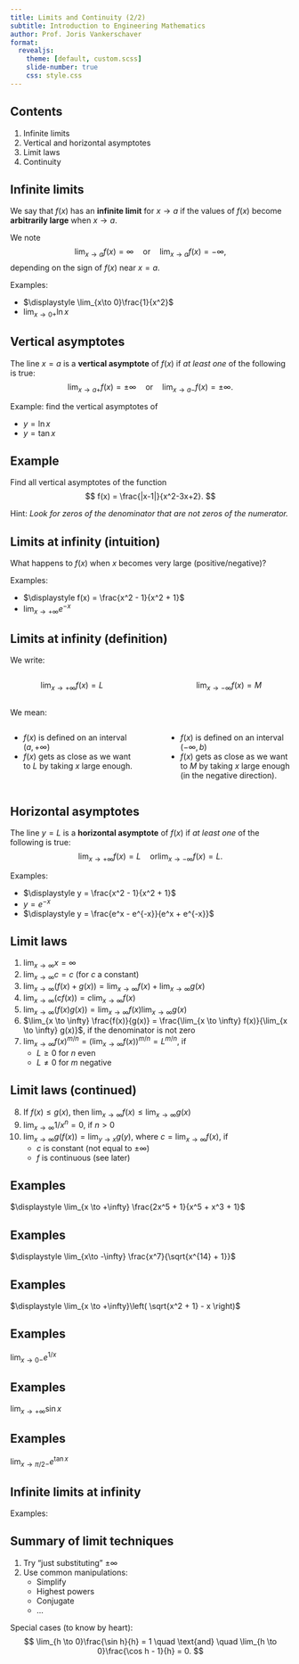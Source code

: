 ```yaml
---
title: Limits and Continuity (2/2)
subtitle: Introduction to Engineering Mathematics
author: Prof. Joris Vankerschaver
format:
  revealjs:
    theme: [default, custom.scss]
    slide-number: true
    css: style.css
---
```


## Contents

1. Infinite limits
2. Vertical and horizontal asymptotes
3. Limit laws
4. Continuity

## Infinite limits

We say that $f(x)$ has an **infinite limit** for $x \to a$ if the values of $f(x)$ become **arbitrarily large** when $x \to a$.

We note
$$
  \lim_{x \to a} f(x) = \infty \quad \text{or} \quad \lim_{x \to a}f(x) = -\infty,
$$
depending on the sign of $f(x)$ near $x = a$.

Examples:

- $\displaystyle \lim_{x\to 0}\frac{1}{x^2}$
- $\displaystyle \lim_{x\to 0+} \ln x$

## Vertical asymptotes

The line $x = a$ is a **vertical asymptote** of $f(x)$ if *at least one* of the following is true:
$$
  \lim_{x \to a+} f(x) = \pm\infty \quad \text{or} \quad \lim_{x \to a-}f(x) = \pm\infty.
$$

Example: find the vertical asymptotes of

- $\displaystyle y = \ln x$
- $\displaystyle y = \tan x$

## Example

Find all vertical asymptotes of the function 
$$
  f(x) = \frac{|x-1|}{x^2-3x+2}.
$$

Hint: *Look for zeros of the denominator that are not zeros of the numerator.*

## Limits at infinity (intuition)

What happens to $f(x)$ when $x$ becomes very large (positive/negative)?

Examples:

- $\displaystyle f(x) = \frac{x^2 - 1}{x^2 + 1}$
- $\displaystyle \lim_{x \to +\infty}e^{-x}$

## Limits at infinity (definition)

We write:

:::: {.columns}
::: {.column width="48%"}
$$
    \lim_{x \to +\infty} f(x) = L
$$

:::
::: {.column width="4%"}
:::
::: {.column width="48%"}
$$
     \lim_{x \to -\infty}f(x) = M
$$
:::
::::

We mean:


:::: {.columns}
::: {.column width="48%"}
- $f(x)$ is defined on an interval $(a, +\infty)$
- $f(x)$ gets as close as we want to $L$ by taking $x$ large enough.

:::
::: {.column width="4%"}
:::
::: {.column width="48%"}

- $f(x)$ is defined on an interval $(-\infty, b)$
- $f(x)$ gets as close as we want to $M$ by taking $x$ large enough (in the negative direction).

:::
::::

## Horizontal asymptotes

The line $y = L$ is a **horizontal asymptote** of $f(x)$ if *at least one* of the following is true:
$$
    \lim_{x \to +\infty}f(x) = L \quad \text{or} \lim_{x \to -\infty}f(x) = L.
$$

Examples:

- $\displaystyle y = \frac{x^2 - 1}{x^2 + 1}$
- $\displaystyle y = e^{-x}$
- $\displaystyle y = \frac{e^x - e^{-x}}{e^x + e^{-x}}$

## Limit laws

1. $\lim_{x \to \infty} x = \infty$
2. $\lim_{x \to \infty} c = c$ (for $c$ a constant)
3. $\lim_{x \to \infty}(f(x) + g(x)) = \lim_{x \to \infty} f(x) + \lim_{x \to \infty} g(x)$
4. $\lim_{x \to \infty} (cf(x)) = c\lim_{x \to \infty} f(x)$
5. $\lim_{x \to \infty}(f(x)g(x)) = \lim_{x \to \infty} f(x) \lim_{x \to \infty} g(x)$
6. $\lim_{x \to \infty} \frac{f(x)}{g(x)} = \frac{\lim_{x \to \infty} f(x)}{\lim_{x \to \infty} g(x)}$, if the denominator is not zero
7. $\lim_{x \to \infty} f(x)^{m/n} = \left(\lim_{x \to \infty} f(x) \right)^{m/n} = L^{m/n}$, if
   - $L \ge 0$ for $n$ even
   - $L \ne 0$ for $m$ negative

## Limit laws (continued)

8. If $f(x) \le g(x)$, then $\lim_{x \to \infty} f(x) \le \lim_{x \to \infty} g(x)$
9. $\lim_{x \to \infty} 1/x^n = 0$, if $n > 0$
10. $\lim_{x \to \infty} g(f(x)) = \lim_{y \to x} g(y)$, where $c = \lim_{x\to \infty}f(x)$, if
    - $c$ is constant (not equal to $\pm \infty$)
    - $f$ is continuous (see later)
    
## Examples    

$\displaystyle \lim_{x \to +\infty} \frac{2x^5 + 1}{x^5 + x^3 + 1}$  

## Examples    

$\displaystyle \lim_{x\to -\infty} \frac{x^7}{\sqrt{x^{14} + 1}}$

## Examples    

$\displaystyle \lim_{x \to +\infty}\left( \sqrt{x^2 + 1} - x \right)$

## Examples    

$\displaystyle \lim_{x\to 0-} e^{1/x}$

## Examples    

$\displaystyle \lim_{x\to +\infty} \sin x$

## Examples

$\displaystyle \lim_{x \to \pi/2-} e^{\tan x}$

## Infinite limits at infinity

Examples:

## Summary of limit techniques

1. Try "just substituting" $\pm\infty$
2. Use common manipulations:
   - Simplify
   - Highest powers
   - Conjugate
   - ...
   
Special cases (to know by heart):
$$
    \lim_{h \to 0}\frac{\sin h}{h}  = 1 \quad \text{and} \quad
    \lim_{h \to 0}\frac{\cos h - 1}{h}  = 0.
$$
   
